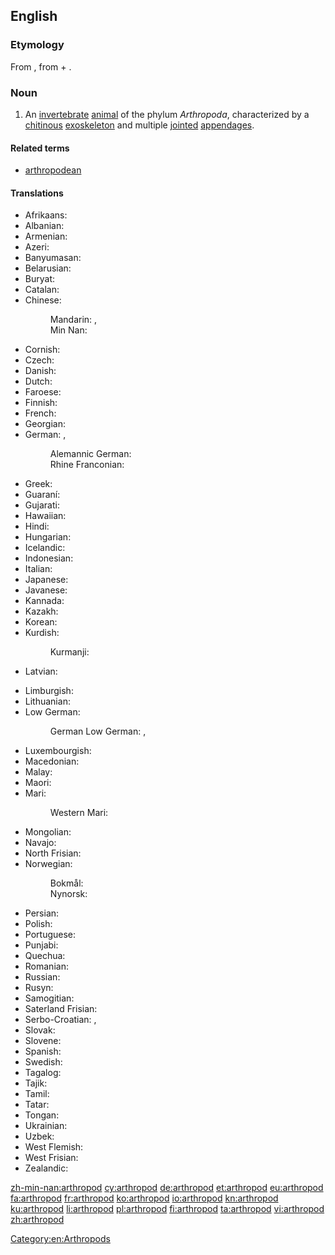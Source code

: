 ==English==
{{wikipedia}}

===Etymology===
{{PIE root|en|h₂er|ped}}
From {{etyl|la|en}} {{term|arthropoda|lang=la}}, from {{etyl|grc|en}} {{term|ἄρθρον||joint|sc=polytonic|lang=grc}} + {{term|πούς||foot|sc=polytonic|lang=grc}}.

===Noun===
{{en-noun|s|arthropodae}}

# An [[invertebrate]] [[animal]] of the phylum ''Arthropoda'', characterized by a [[chitin]]ous [[exoskeleton]] and multiple [[joint]]ed [[appendage]]s.

====Related terms====
* [[arthropodean]]

====Translations====
{{trans-top|animal of Arthropoda}}
* Afrikaans: {{t|af|geleedpotiges}}
* Albanian: {{t|sq|këmbënyjorët}}
* Armenian: {{t|hy|հոդվածոտանի|sc=Armn}}
* Azeri: {{t+|az|buğumayaqlılar}}
* Banyumasan: {{t|map-bms|kéwan mawa ros-ros}}
* Belarusian: {{t|be|членістаногія|sc=Cyrl}}
* Buryat: {{t|bua|үетэ хүлтэн}}
* Catalan: {{t|ca|artròpode|m}}
* Chinese:
*: Mandarin: {{t+|cmn|節肢動物|sc=Hani}}, {{t|cmn|节肢动物|tr=jiézhī dòngwù|sc=Hani}}
*: Min Nan: {{t|nan|節足動物|tr=chat-kha tōng-bu̍t|sc=Hani}}
* Cornish: {{t|kw|melldrosek}}
* Czech: {{t|cs|členovec|m}}
* Danish: {{t+|da|leddyr|n}}
* Dutch: {{t+|nl|geleedpotige}}
* Faroese: {{t|fo|liðadýr|n}}
* Finnish: {{t+|fi|niveljalkainen}}
* French: {{t+|fr|arthropode|m}}
* Georgian: {{t|ka|ფეხსახსრიანები|sc=Geor}}
* German: {{t+|de|Gliederfüßer|m}}, {{t|de|Gliederfüßler|m}}
*: Alemannic German: {{t|gsw|Gliiderfüesser}}
*: Rhine Franconian: {{t|gmw-rfr|Gliederfüßer}} {{qualifier|Palatine}}
* Greek: {{t+|el|αρθρόποδο|n}}
* Guaraní: {{t|gn|mymba ipy apytimby}}
* Gujarati: {{t|gu|સંધિપાદ|tr=sandhipād|sc=Gujr}}
* Hawaiian: {{t|haw|wāwaeʻami}}
* Hindi: {{t|hi|संधिपाद|tr=sandhipād|sc=Deva}}
* Hungarian: {{t+|hu|ízeltlábúak}}
* Icelandic: {{t+|is|liðdýr|n}}
* Indonesian: {{t|id|hewan berbuku-buku}}
* Italian: {{t|it|artropodo|m}}
* Japanese: {{t+|ja|節足動物|tr=せっそくどうぶつ, sessoku dōbutsu}}
* Javanese: {{t|jv|kéwan mawa ros-rosan}}
* Kannada: {{t+|kn|ಸಂಧಿಪದಿ|sc=Knda}}
* Kazakh: {{t|kk|буынаяқтылар|sc=Cyrl}}
* Korean: {{t|ko|절지동물|sc=Kore}}
* Kurdish:
*: Kurmanji: {{t|kmr|girêçikpê}}
* Latvian: {{t|lv|posmkāji}}
{{trans-mid}}
* Limburgish: {{t|li|gelidpoetege}}
* Lithuanian: {{t|lt|nariuotakojai}}
* Low German:
*: German Low German: {{t|nds-de|Liddfööt}}, {{t|nds-de|Liddpoten}}
* Luxembourgish: {{t|lb|glidderféisser}}
* Macedonian: {{t|mk|членконоги|sc=Cyrl}}
* Malay: {{t|ms|artropod}}
* Maori: {{t|mi|angawaho}}
* Mari:
*: Western Mari: {{t|mrj|шукы яланвлӓн}}
* Mongolian: {{t|mn|үет хөлтөн|sc=Cyrl}}
* Navajo: {{t|nv|chʼosh bijáád dahólónígíí}}
* North Frisian: {{t|frr|laspuateten}}
* Norwegian: {{t|no|leddyr}}
*: Bokmål: {{t|nb|leddyr}}
*: Nynorsk: {{t|nn|leddyr}}
* Persian: {{t+|fa|بندپایان|tr=bandpâyân}}
* Polish: {{t+|pl|stawonóg|m}}
* Portuguese: {{t+|pt|artrópode|m}}
* Punjabi: {{t|pa|ਸੰਧਿਪਾਦ|tr=sandhipād|sc=Guru}}
* Quechua: {{t|qu|sillwichaki}}
* Romanian: {{t+|ro|artropod|n}}
* Russian: {{t+|ru|членистоно́гое|n}}
* Rusyn: {{t|rue|членистоногы}}
* Samogitian: {{t|sgs|narioutakuojē}}
* Saterland Frisian: {{t|stq|lidefäite}}
* Serbo-Croatian: {{t+|sh|člankonošci}}, {{t|sh|зглавкари}}
* Slovak: {{t|sk|článkonožce|m-p}}
* Slovene: {{t|sl|členonožci}}
* Spanish: {{t+|es|artrópodo|m}}
* Swedish: {{t+|sv|leddjur|n}}
* Tagalog: {{t|tl|ugnaypaa}}
* Tajik: {{t|tg|бандпоён|sc=Cyrl}}
* Tamil: {{t+|ta|கணுக்காலி|sc=Taml}}
* Tatar: {{t|tt|буынтыкаяклылар|sc=Cyrl}}
* Tongan: {{t|to|veʻehokohoko}}
* Ukrainian: {{t|uk|членистоно́ге|n|sc=Cyrl}}
* Uzbek: {{t+|uz|boʻgʻimoyoqlilar}}
* West Flemish: {{t|vls|geleedpôtign}}
* West Frisian: {{t|fy|lidpoatigen}}
* Zealandic: {{t|zea|heleedpoôtihen}}
{{trans-bottom}}

[[Category:en:Arthropods]]

[[zh-min-nan:arthropod]]
[[cy:arthropod]]
[[de:arthropod]]
[[et:arthropod]]
[[eu:arthropod]]
[[fa:arthropod]]
[[fr:arthropod]]
[[ko:arthropod]]
[[io:arthropod]]
[[kn:arthropod]]
[[ku:arthropod]]
[[li:arthropod]]
[[pl:arthropod]]
[[fi:arthropod]]
[[ta:arthropod]]
[[vi:arthropod]]
[[zh:arthropod]]